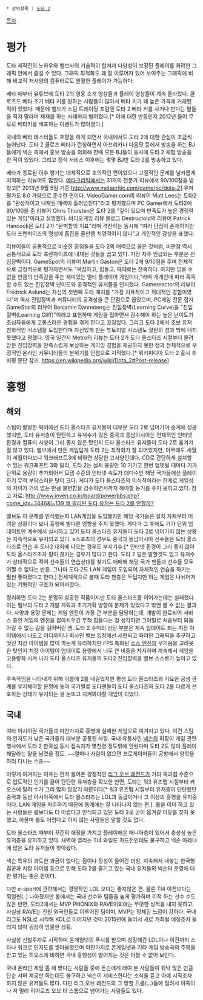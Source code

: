  * 상위항목 : [[도타 2]]

[[목차]]
= 평가 =
도타 제작진의 노하우와 밸브사의 기술력이 합쳐져 다양성이 보장된 플레이를 화려한 그래픽 안에서 즐길 수 있다. 그래픽 최적화도 꽤 잘 이루어져 있어 보여주는 그래픽에 비해 비교적 저사양의 컴퓨터로도 원활한 플레이가 가능하다.

베타 때부터 유튜브에 도타 2의 영웅 소개 영상들과 플레이 영상들이 계속 올라왔다. 클로즈드 베타 초기 베타 키를 원하는 사람들이 많아서 베타 키가 꽤 높은 가격에 거래된 적이 있었다. 때문에 밸브가 스팀 트레이딩 포럼엔 도타 2 베타 키를 사거나 판다는 말들을 적지 말라며 제재를 하는 사태까지 벌어졌다.[* 이에 대한 반동인지 2012년 들어 무료로 베타키를 배포하는 이벤트가 많아졌다.]

국내의 베타 테스터들도 호평을 하게 되면서 국내에서도 도타 2에 대한 관심이 조금씩 늘어났다. 도타 2 클로즈 베타가 런칭하면서 아프리카나 다음팟 등에서 방송을 하는 BJ들에게 넥슨 측에서 홍보 방송을 의뢰해 한때 모든 BJ들이 동시에 도타 2 체험 방송을 한 적이 있었다. 그리고 정식 서비스 이후에는 몇몇 BJ만 도타 2를 방송하고 있다.

베타가 종료된 이후 평가는 대체적으로 호의적인 편이었으나 고질적인 문제를 날카롭게 지적하는 리뷰어도 많았다. [[메타크리틱]]에서는 31개의 전문가 리뷰에서 90/100점을 받았고[* 2013년 9월 5일 기준 http://www.metacritic.com/game/pc/dota-2] 유저 평가도 8.0 가량으로 준수한 편이다. VideoGamer.com의 리뷰어 Matt Lees는 도타2를 "환상적이고 내재된 매력이 흘러넘친다"라고 평가했으며 PC Gamer에서 도타2에 90/100을 준 리뷰어 Chris Thursten은 도타 2를 "깊이 있으며 만족도가 높은 경쟁력 있는 게임"이라고 설명했다. 비디오게임 리뷰 블로그 Destructoid의 리뷰어 Patrick Hancock은 도타 2가 "완벽함의 지표"라며 격찬하는 동시에 "여러 단점이 존재하지만 도타 프렌차이즈의 명성에 흠집을 줄만큼 치명적이지 않다"고 개인적인 감상을 표했다.

리뷰어들이 공통적으로 비슷한 장점들을 도타 2의 매력으로 꼽은 것처럼, 비판점 역시 공통적으로 도타 프렌차이즈에 내재된 것들을 꼽고 있다. 가장 자주 언급되는 부분은 진입장벽이다. GameSpot의 리뷰어 Martin Gaston은 도타 2에 9/10점을 주며 전체적으로 긍정적으로 평가하면서도 "복잡하고, 힘들고, 때때로는 잔혹하다. 하지만 믿을 수 없을 만큼의 만족감을 주는 재미있는 멀티 플레이어 게임이다,"라며 개개인에 따라 혹독할 수도 있는 진입장벽 난이도와 공격적인 유저들을 인지했다. Gamereactor의 리뷰어 Fredrick Aslund는 자신의 첫번째 도타 매치를 "가장 치욕적이고 적대적인 경험이였다"며 역시 진입장벽과 커뮤니티의 공격성을 큰 단점으로 꼽았으며, PC게임 전문 잡지 GameStar의 리뷰어 Benjamin Danneberg는 진입장벽(Learning Curve)을 "진입절벽(Learning Cliff)"이라고 표현하며 게임을 접하면서 감수해야 하는 높은 난이도가 초심자들에게 고통스러운 경험을 겪게 한다고 꼬집었다. 그리고 도타 2에서 초보 유저 친화적인 시스템을 도입한다며 자신있게 만든 튜토리얼 시스템도 절반의 성과 밖에 내지 못했다고 평했다. 영국 일간지 Metro의 리뷰는 도타 2가 도타 올스타즈 시절부터 물려받은 진입장벽을 만족스럽게 보상하는 게이밍 경험을 제공하지 못한 점과 전체적으로 부정적인 온라인 커뮤니티들의 분위기를 단점으로 지적했다.[* 위키피디아 도타 2 출시 후 비평 문단 참조. https://en.wikipedia.org/wiki/Dota_2#Post-release]

= 흥행 =
== 해외 ==
스팀이 활발한 북미에선 도타 올스타즈 유저들이 대부분 도타 2로 넘어가며 승계에 성공했지만, 도타 유저층이 탄탄하고 유저수가 많은 중국과 동남아시아는 전체적인 인터넷 환경과 컴퓨터 사양이 그리 좋지 않은 탓인지 도타 올스타즈 유저들이 도타 2로 옮겨가질 않고 있다. 밸브에서 만든 게임답게 도타 2는 최적화가 잘 되어있지만, 아무래도 세월이 세월이다보니 워크래프트3에 비하면 상당한 고사양인데다, CD로 간단하게 설치할 수 있는 워크래프트 3와 달리, 도타 2는 설치 용량만 10 기가고 한번 업뎃될 때마다 기가 단위로 용량이 추가되어서 모뎀 수준의 인터넷 속도가 대다수인 해당 국가들에선 플레이하기 무척 부담스러운 탓이 크다. 게다가 도타 올스타즈의 이식작이라는 한계로 게임성의 차이가 거의 없는 만큼 불편함을 감수하면서까지 해야할 동기를 주지 못하고 있다. 참고 자료: [[http://www.inven.co.kr/board/powerbbs.php?come_idx=3446&l=139 왜 필리핀 도타 유저는 도타 2를 안할까?]] 

밸브도 이 문제를 인식했는지 LAN게임을 도입했지만 해당 국가들은 설치 자체부터 어려운 상황이다 보니 흥행에 별다른 영향을 주지 못했다. 게다가 그 후에도 기가 단위 업데이트만 계속해서 실시하고 있어 도타 올스타즈 유저들이 도타 2로 넘어가지 않는 상황은 지속적으로 유지되고 있다. e스포츠의 경우도 중국과 동남아시아 선수들은 도타 올스타즈로 연습 후 도타2 대회에 나오는 경우도 부지기수.[* 인터넷 환경이 그리 좋지 않아 도타 올스타즈조차 핑이 끊키는 경우가 많다고 한다. 도타 2 핑은 말할것도 없고 유저수가 상대적으로 적어 선수들이 연습상대를 찾기도 애매해 해당 국가 팬들과 선수들 모두 어쩔 수 없다는 반응. 그나마 도타 2도 LAN 게임이 도입되어 자체적인 연습을 하기는 훨씬 좋아졌다고 한다.] 전세계적으로 볼때 도타 팬층은 두텁지만 하는 게임은 나뉘어져 있는 기형적인 구조가 되어버렸다.

정리하면 도타 2는 분명히 성공한 작품이지만 도타 올스타즈를 이어가는데는 실패했다. 이는 밸브의 도타 2 개발 계획과 초기기획 방향에 문제가 있었다고 밖엔 볼 수 없는 결과다. 사양과 용량 문제는 게임 엔진이 가장 큰 부분을 담당하는데, 개발이 완료되어 서비스 중인 게임의 엔진을 갈아치우긴 무척 힘들다는 걸 생각하면 그야말로 처음부터 되돌아갈 수 없는 길을 걸어버린 셈. 도타 2 수익의 상당 부분은 계속 업데이트 되는 치장 아이템에서 나오고 어디까지나 회사인 밸브 입장에선 세련되고 화려한 그래픽을 추구하고 멋진 치장 아이템을 많이 파는게 유리하지만 FPS 특화된 [[소스 엔진]]의 무거움을 고려못한 탓인지 치장 아이템이 업데이트 용량에서 너무 큰 비중을 차지하며 계속해서 게임을 고용량화 시켜 나가 도타 올스타즈 유저들의 도타2 진입장벽을 밸브 스스로가 높이고 있다. 

후속작임을 나타내기 위해 이름에 2를 내걸었지만 평생 도타 올스타즈와 기묘한 공생 관계를 유지해야할 운명에 놓여 국가별로 도타팬들이 도타 올스타즈와 도타 2를 다르게 선호하는 상태가 유지되는 걸 눈뜨고 지켜봐야할 게임이 되었다.

== 국내 ==
여타 아시아권 국가들과 마찬가지로 흥행에 실패한 게임으로 여겨지고 있다. 이건 스팀의 인지도가 낮은 국가들의 대부분 공통된 사항. 국내 유통사인 [[넥슨]]의 회장이 게임 관련 행사에서 도타 2 한국섭 동시 접속자가 몇천명 정도밖에 안된다며 도타 2도 많이 플레이해달라는 말을 남겼을 정도. ~~얼마나 사람이 없으면 프로게이머들이 공방에서 양학을 하러 다니는 수준~~

이렇게 여겨지는 이유는 먼저 들어온 경쟁작인 [[리그 오브 레전드]]가 거의 독과점 수준으로 압도적인 인기를 끌어 탄탄한 유저층을 확보한 반면, 도타는 워3 유즈맵 시절부터 카오스에 밀려 수가 그리 많지 않았기 때문이다[* 워3 유즈맵 시절부터 유저층이 탄탄했던 중국과 동남 아시아쪽에서 도타 올스타즈는 LOL과 동급이거나 그 이상의 흥행을 유지중이다. LAN 게임을 자주하기 때문에 통계에는 잘 나타나지 않는 편.]. 롤을 이미 하고 있는 사람들은 롤보다도 더 어렵다고 인식되고 있던 도타 2로 굳이 옮겨갈 이유를 찾지 못했고, 하물며 롤도 어렵다고 하지 않는 사람들은 말할 것도 없다. 

도타 올스타즈 때부터 꾸준히 애정을 가지고 플레이해온 매니아층이 있어서 충성심 높은 유저층을 유지하고 있다. 새벽에 열리는 TI4 와일드 카드전인데도 불구하고 넥슨 아레나에 많은 도타 유저들이 찾아왔다. 

넥슨 특유의 과도한 과금이 없다는 점이나 정성이 들어간 더빙, 지속해서 내놓는 한국형 짐꾼과 치장 아이템 등으로 인해 도타 2를 즐기고 있는 국내 유저들의 넥슨의 운영에 대한 평가는 좋은 편이다.

다만 e-sport에 관련해서는 경쟁작인 LOL 보다는 좋지않은 편.  물론 TI4 이전보다는 훠얼씬(..) 나아졌지만 롤에서는 국내 선수와 팀들을 높게 평가하며 이적 하는 선수 수도 많은 반면, 도타2에서는 MVP PHONIX와 RAVE이외에는 뚜렷한 성적을 내지 못하고, 사실상 RAVE는 전원 외국인들로 이루어진 팀이며, MVP는 정체된 느낌이 강하다. 국내리그도 NSL로 시작해 KDL로 이어지던 것이 2015년에 들어서 새로 개최될 예정조차 들리지 않아 굉장히 암울한 상황.

사실상 선발주자로 시작하며 온게임넷의 푸시를 받으며 성장해간 LOL이나 이전까지 스타나 워크로 인지도를 쌓아올렸으며 마찬가지로 온게임넷과 기타 게임 방송국의 주목을 받고 있는 히오스에 비하면 국내 흥행성이 떨어지는 것은 어쩔 수 없어 보인다.

국내 온라인 게임 좀 해 봤다는 사람들 중에 돈슨에게 데여 본 사람들이 워낙 많은 만큼 단순 서버 제공만 하는데도 불구하고 넥슨이 서비스한다는 소식을 듣고 아예 시작조차 하지 않은 유저들도 많다. 
다만 리그 오브 레전드의 그 망할 트롤(...)들에 질려서 이쪽이나 저 멀리 히어로즈 오브 더 스톰으로 넘어가는 사람들도 있다.
